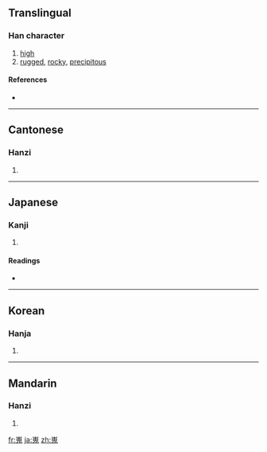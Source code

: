 ==Translingual==

===Han character===
{{Han char|rn=46|rad=山|as=10|sn=13|four=2221<sub>3</sub>|canj=山竹山戈 (UHUI)}}

# [[high]]
# [[rugged]], [[rocky]], [[precipitous]]

====References====
* {{Han ref|kx=0317.350|dkj=08355|dj=0618.050|hdz=10787.150|uh=5D6C|ud=23916|bh=DD52|bd=56658}}

----

==Cantonese==

===Hanzi===
{{yue-hanzi|jyut=|y=ngai4}}

# {{defn|Cantonese|sort=山10}}

----

==Japanese==

===Kanji===
{{ja-kanji|grade=|rs=山10}}

# {{defn|Japanese|sort=山10}}

====Readings====
* {{ja-readings|on=[[かい]] (kai), [[がい]] (gai), [[ぎ]] (gi)|kun=[[たかい]] (takai)}}

----

==Korean==

===Hanja===
{{ko-hanja|hangeul=외|rv=oe|mr=oe}}

# {{defn|Korean|sort=山10}}

----

==Mandarin==

===Hanzi===
{{cmn-hanzi|pin=[[wéi]] ([[wei2]])|wg=wei<sup>2</sup>}}

# {{defn|Mandarin|sort=山10}}

[[fr:嵬]]
[[ja:嵬]]
[[zh:嵬]]